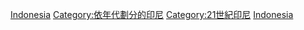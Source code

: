 {{CatPair|2000年代印尼|2020年代印尼}} 
{{Portal|印尼}}

[[Category:2010年代各國|Indonesia]]
[[Category:依年代劃分的印尼‎|Category:依年代劃分的印尼‎]]
[[Category:21世紀印尼|Category:21世紀印尼]]
[[Category:2010年代亞洲|Indonesia]]